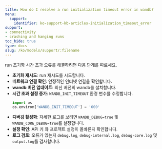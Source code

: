 ```yaml
---
title: How do I resolve a run initialization timeout error in wandb?
menu:
  support:
    identifier: ko-support-kb-articles-initialization_timeout_error
support:
- connectivity
- crashing and hanging runs
toc_hide: true
type: docs
slug: /ko/models/support/:filename
---
```


run 초기화 시간 초과 오류를 해결하려면 다음 단계를 따르세요.

- **초기화 재시도**: run 재시도를 시도합니다.
- **네트워크 연결 확인**: 안정적인 인터넷 연결을 확인합니다.
- **wandb 버전 업데이트**: 최신 버전의 wandb를 설치합니다.
- **시간 초과 설정 증가**: `WANDB_INIT_TIMEOUT` 환경 변수를 수정합니다.
  ```python
  import os
  os.environ['WANDB_INIT_TIMEOUT'] = '600'
  ```
- **디버깅 활성화**: 자세한 로그를 보려면 `WANDB_DEBUG=true` 및 `WANDB_CORE_DEBUG=true`를 설정합니다.
- **설정 확인**: API 키 와 프로젝트 설정이 올바른지 확인합니다.
- **로그 검토**: 오류가 있는지 `debug.log`, `debug-internal.log`, `debug-core.log` 및 `output.log`를 검사합니다.
